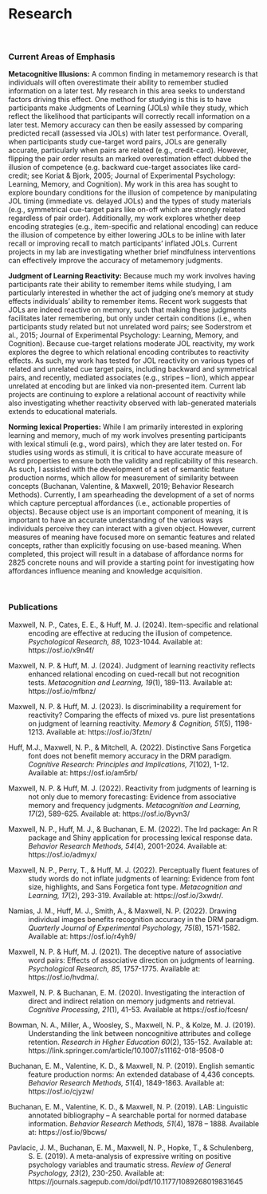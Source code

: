 # Research

<br>

### Current Areas of Emphasis

**Metacognitive Illusions:** A common finding in metamemory research is that individuals will often overestimate their ability to remember studied information on a later test. My research in this area seeks to understand factors driving this effect. One method for studying is this is to have participants make Judgments of Learning (JOLs) while they study, which reflect the likelihood that participants will correctly recall information on a later test. Memory accuracy can then be easily assessed by comparing predicted recall (assessed via JOLs) with later test performance. Overall, when participants study cue-target word pairs, JOLs are generally accurate, particularly when pairs are related (e.g., credit-card). However, flipping the pair order results an marked overestimation effect dubbed the illusion of competence (e.g. backward cue-target associates like card-credit; see Koriat & Bjork, 2005; Journal of Experimental Psychology: Learning, Memory, and Cognition). My work in this area has sought to explore boundary conditions for the illusion of competence by manipulating JOL timing (immediate vs. delayed JOLs) and the types of study materials (e.g., symmetrical cue-target pairs like on-off which are strongly related regardless of pair order). Additionally, my work explores whether deep encoding strategies (e.g., item-specific and relational encoding) can reduce the illusion of competence by either lowering JOLs to be inline with later recall or improving recall to match participants’ inflated JOLs. Current projects in my lab are investigating whether brief mindfulness interventions can effectively improve the accuracy of metamemory judgments.

**Judgment of Learning Reactivity:** Because much my work involves having participants rate their ability to remember items while studying, I am particularly interested in whether the act of judging one’s memory at study effects individuals’ ability to remember items. Recent work suggests that JOLs are indeed reactive on memory, such that making these judgments facilitates later remembering, but only under certain conditions (i.e., when participants study related but not unrelated word pairs; see Soderstrom et al., 2015; Journal of Experimental Psychology: Learning, Memory, and Cognition). Because cue-target relations moderate JOL reactivity, my work explores the degree to which relational encoding contributes to reactivity effects. As such, my work has tested for JOL reactivity on various types of related and unrelated cue target pairs, including backward and symmetrical pairs, and recently, mediated associates (e.g., stripes – lion), which appear unrelated at encoding but are linked via non-presented item. Current lab projects are continuing to explore a relational account of reactivity while also investigating whether reactivity observed with lab-generated materials extends to educational materials.

**Norming lexical Properties:** While I am primarily interested in exploring learning and memory, much of my work involves presenting participants with lexical stimuli (e.g., word pairs), which they are later tested on. For studies using words as stimuli, it is critical to have accurate measure of word properties to ensure both the validity and replicability of this research. As such, I assisted with the development of a set of semantic feature production norms, which allow for measurement of similarity between concepts (Buchanan, Valentine, & Maxwell, 2019; Behavior Research Methods). Currently, I am spearheading the development of a set of norms which capture perceptual affordances (i.e., actionable properties of objects). Because object use is an important component of meaning, it is important to have an accurate understanding of the various ways individuals perceive they can interact with a given object. However, current measures of meaning have focused more on semantic features and related concepts, rather than explicitly focusing on use-based meaning. When completed, this project will result in a database of affordance norms for 2825 concrete nouns and will provide a starting point for investigating how affordances influence meaning and knowledge acquisition.

<br>

### Publications

<div style="text-indent: -40px; padding-left: 40px;">

Maxwell, N. P., Cates, E. E., & Huff, M. J. (2024). Item-specific and relational encoding are effective at reducing the illusion of competence. *Psychological Research, 88*, 1023-1044. Available at: https://osf.io/x9n4f/

Maxwell, N. P. & Huff, M. J. (2024). Judgment of learning reactivity reflects enhanced relational encoding on cued-recall but not recognition tests. *Metacognition and Learning, 19*(1), 189-113. Available at: https://osf.io/mfbnz/

Maxwell, N. P. & Huff, M. J. (2023). Is discriminability a requirement for reactivity? Comparing the effects of mixed vs. pure list presentations on judgment of learning reactivity. *Memory & Cognition, 51*(5), 1198-1213. Available at: https://osf.io/3fztn/

Huff, M.J., Maxwell, N. P., & Mitchell, A. (2022). Distinctive Sans Forgetica font does not benefit memory accuracy in the DRM paradigm. *Cognitive Research: Principles and Implications, 7*(102), 1-12. Available at: https://osf.io/am5rb/

Maxwell, N. P. & Huff, M. J. (2022). Reactivity from judgments of learning is not only due to memory forecasting: Evidence from associative memory and frequency judgments. *Metacognition and Learning, 17*(2), 589-625. Available at: https://osf.io/8yvn3/

Maxwell, N. P., Huff, M. J., & Buchanan, E. M. (2022). The lrd package: An R package and Shiny application for processing lexical response data. *Behavior Research Methods, 54*(4), 2001-2024. Available at: https://osf.io/admyx/

Maxwell, N. P., Perry, T., & Huff, M. J. (2022). Perceptually fluent features of study words do not inflate judgments of learning: Evidence from font size, highlights, and Sans Forgetica font type. *Metacognition and Learning, 17*(2), 293-319. Available at: https://osf.io/3xwdr/.

Namias, J. M., Huff, M. J., Smith, A., & Maxwell, N. P. (2022). Drawing individual images benefits recognition accuracy in the DRM paradigm. *Quarterly Journal of Experimental Psychology, 75*(8), 1571-1582. Available at: https://osf.io/r4yh9/

Maxwell, N. P. & Huff, M. J. (2021). The deceptive nature of associative word pairs: Effects of associative direction on judgments of learning. *Psychological Research, 85*, 1757-1775. Available at: https://osf.io/hvdma/.

Maxwell, N. P. & Buchanan, E. M. (2020). Investigating the interaction of direct and indirect relation on memory judgments and retrieval. *Cognitive Processing, 21*(1), 41-53. Available at https://osf.io/fcesn/

Bowman, N. A., Miller, A., Woosley, S., Maxwell, N. P., & Kolze, M. J. (2019). Understanding the link between noncognitive attributes and college retention. *Research in Higher Education 60*(2), 135-152. Available at: https://link.springer.com/article/10.1007/s11162-018-9508-0

Buchanan, E. M., Valentine, K. D., & Maxwell, N. P. (2019). English semantic feature production norms: An extended database of 4,436 concepts. *Behavior Research Methods, 51*(4), 1849-1863. Available at: https://osf.io/cjyzw/

Buchanan, E. M., Valentine, K. D., & Maxwell, N. P. (2019). LAB: Linguistic annotated bibliography – A searchable portal for normed database information. *Behavior Research Methods, 51*(4), 1878 – 1888. Available at: https://osf.io/9bcws/

Pavlacic, J. M., Buchanan, E. M., Maxwell, N. P., Hopke, T., & Schulenberg, S. E. (2019). A meta-analysis of expressive writing on positive psychology variables and traumatic stress. *Review of General Psychology, 23*(2), 230-250. Available at: https://journals.sagepub.com/doi/pdf/10.1177/1089268019831645

</div>